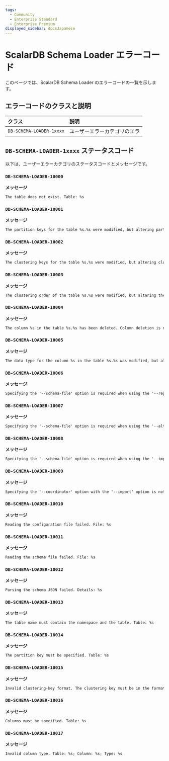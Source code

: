 ```yaml
---
tags:
  - Community
  - Enterprise Standard
  - Enterprise Premium
displayed_sidebar: docsJapanese
---
```


# ScalarDB Schema Loader エラーコード


<TranslationBanner />

このページでは、ScalarDB Schema Loader のエラーコードの一覧を示します。

## エラーコードのクラスと説明

| クラス                    | 説明                     |
|:-------------------------|:------------------------|
| `DB-SCHEMA-LOADER-1xxxx` | ユーザーエラーカテゴリのエラ |

## `DB-SCHEMA-LOADER-1xxxx` ステータスコード

以下は、ユーザーエラーカテゴリのステータスコードとメッセージです。

### `DB-SCHEMA-LOADER-10000`

**メッセージ**

```markdown
The table does not exist. Table: %s
```

### `DB-SCHEMA-LOADER-10001`

**メッセージ**

```markdown
The partition keys for the table %s.%s were modified, but altering partition keys is not supported
```

### `DB-SCHEMA-LOADER-10002`

**メッセージ**

```markdown
The clustering keys for the table %s.%s were modified, but altering clustering keys is not supported
```

### `DB-SCHEMA-LOADER-10003`

**メッセージ**

```markdown
The clustering order of the table %s.%s were modified, but altering the clustering order is not supported
```

### `DB-SCHEMA-LOADER-10004`

**メッセージ**

```markdown
The column %s in the table %s.%s has been deleted. Column deletion is not supported when altering a table
```

### `DB-SCHEMA-LOADER-10005`

**メッセージ**

```markdown
The data type for the column %s in the table %s.%s was modified, but altering data types is not supported
```

### `DB-SCHEMA-LOADER-10006`

**メッセージ**

```markdown
Specifying the '--schema-file' option is required when using the '--repair-all' option
```

### `DB-SCHEMA-LOADER-10007`

**メッセージ**

```markdown
Specifying the '--schema-file' option is required when using the '--alter' option
```

### `DB-SCHEMA-LOADER-10008`

**メッセージ**

```markdown
Specifying the '--schema-file' option is required when using the '--import' option
```

### `DB-SCHEMA-LOADER-10009`

**メッセージ**

```markdown
Specifying the '--coordinator' option with the '--import' option is not allowed. Create Coordinator tables separately
```

### `DB-SCHEMA-LOADER-10010`

**メッセージ**

```markdown
Reading the configuration file failed. File: %s
```

### `DB-SCHEMA-LOADER-10011`

**メッセージ**

```markdown
Reading the schema file failed. File: %s
```

### `DB-SCHEMA-LOADER-10012`

**メッセージ**

```markdown
Parsing the schema JSON failed. Details: %s
```

### `DB-SCHEMA-LOADER-10013`

**メッセージ**

```markdown
The table name must contain the namespace and the table. Table: %s
```

### `DB-SCHEMA-LOADER-10014`

**メッセージ**

```markdown
The partition key must be specified. Table: %s
```

### `DB-SCHEMA-LOADER-10015`

**メッセージ**

```markdown
Invalid clustering-key format. The clustering key must be in the format of 'column_name' or 'column_name ASC/DESC'. Table: %s; Clustering key: %s
```

### `DB-SCHEMA-LOADER-10016`

**メッセージ**

```markdown
Columns must be specified. Table: %s
```

### `DB-SCHEMA-LOADER-10017`

**メッセージ**

```markdown
Invalid column type. Table: %s; Column: %s; Type: %s
```
